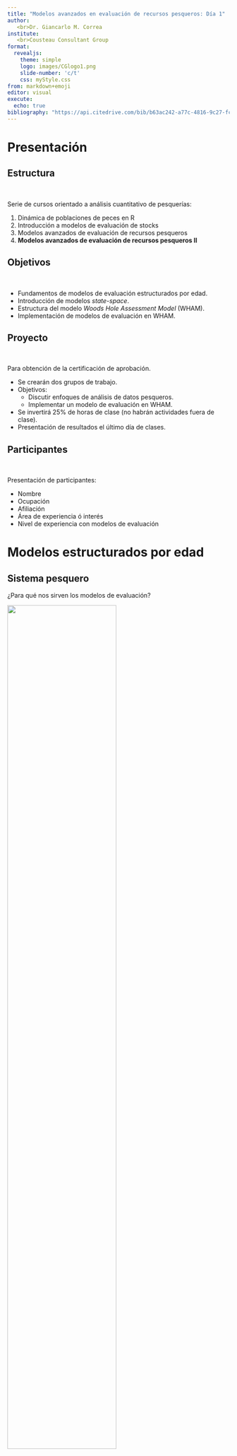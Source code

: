 ```yaml
---
title: "Modelos avanzados en evaluación de recursos pesqueros: Día 1"
author: 
   <br>Dr. Giancarlo M. Correa
institute:
   <br>Cousteau Consultant Group
format:
  revealjs:
    theme: simple
    logo: images/CGlogo1.png
    slide-number: 'c/t'
    css: myStyle.css
from: markdown+emoji
editor: visual
execute:
  echo: true
bibliography: "https://api.citedrive.com/bib/b63ac242-a77c-4816-9c27-fcdfb31875b0/references.bib?x=eyJpZCI6ICJiNjNhYzI0Mi1hNzdjLTQ4MTYtOWMyNy1mY2RmYjMxODc1YjAiLCAidXNlciI6ICI1NDQwIiwgInNpZ25hdHVyZSI6ICIyMTMxYjVhZDk1NGYxNDUzYjk3YjZiNjk3ZDIxZWEwODIwZjA4MTBiZTk3YWIxOTNiMGVkMzI1YzI0YTRjZWNkIn0=/bibliography.bib"
---
```


# Presentación

<!-- Install this version of knitr or update RStudio-->
<!-- remotes::install_version("knitr", "1.42") -->

## Estructura

<br>

Serie de cursos orientado a análisis cuantitativo de pesquerías:

::: incremental

1. Dinámica de poblaciones de peces en R
2. Introducción a modelos de evaluación de stocks
3. Modelos avanzados de evaluación de recursos pesqueros
4. **Modelos avanzados de evaluación de recursos pesqueros II**

:::

## Objetivos

<br>

::: incremental

- Fundamentos de modelos de evaluación estructurados por edad.
- Introducción de modelos *state-space*.
- Estructura del modelo *Woods Hole Assessment Model* (WHAM).
- Implementación de modelos de evaluación en WHAM.

:::

## Proyecto

<br>

Para obtención de la certificación de aprobación. 

::: incremental

* Se crearán dos grupos de trabajo.
* Objetivos: 
  - Discutir enfoques de análisis de datos pesqueros.
  - Implementar un modelo de evaluación en WHAM.
* Se invertirá 25% de horas de clase (no habrán actividades fuera de clase).
* Presentación de resultados el último día de clases.

:::

## Participantes

<br>

Presentación de participantes:

::: fragment

- Nombre
- Ocupación
- Afiliación
- Área de experiencia ó interés
- Nivel de experiencia con modelos de evaluación

:::

# Modelos estructurados por edad

## Sistema pesquero

¿Para qué nos sirven los modelos de evaluación?

![](images/D1_img0.jpg){fig-align="center" width="70%"}

## Conceptos básicos

![](images/D1_img1.png){fig-align="center" width="100%"}

::: {.absolute top="650" left="70"}
::: sectionhead
[Stockholm University Baltic Sea Centre]{style="font-size:50%"}
:::
:::

## Conceptos básicos

<br>

Diferencias claves en enfoques para estudiar poblaciones:

![](images/D1_img2.png){fig-align="center" width="70%"}

::: {.absolute top="650" left="70"}
::: sectionhead
[@Haddon_2011]{style="font-size:50%"}
:::
:::

## Enfoque integrado

Combina diferentes tipos de datos en un único análisis. El ajuste a los datos se realiza por medio de una rutina de minimización de alguna función objetivo [@Fournier_1982]. 

::: fragment

Tipos de datos más comunes:

* Capturas
* Índices de abundancia
* Composición por tallas o edades
* Marcaje y recaptura

:::

## Enfoque integrado

<br>

![](images/D1_img3.png){fig-align="center" width="60%"}

::: {.absolute top="650" left="70"}
::: sectionhead
[@Haddon_2011]{style="font-size:50%"}
:::
:::

## Conceptos básicos

<br>

En un modelo de evaluación estructurado por edades tenemos los siguientes componentes principalmente:

* Reclutamiento
* Mortalidad (natural y por pesca)
* Selectividad
* Crecimiento somático

## Plataforma de evaluación

Software o librería orientado a la implementación de modelos de evaluación de stocks (en general). 

::: fragment

::: {.callout-note icon=false}

## Ventajas

- No hay necesidad de codificar
- Comunicación más sencilla

:::

::: {.callout-warning icon=false}

## Desventajas

- No pueden ser aplicables a todos los stocks
- Efecto de *caja negra*

:::

:::
  
## Plataforma de evaluación
  
<br>

Ejemplos: 

* Stock Synthesis [@Methot_2013]
* MULTIFAN-CL [@fournier1998multifan]
* SAM [@Nielsen_2014]
* **WHAM** [@Stock_2021]

# Introducción a modelos *state-space*

## Modelos *state-space*

::: {.callout-tip icon=false}

## Definición

* SSM permiten diferenciar y separar variaciones en procesos de un sistema de los errores de observación.

:::

::: fragment 

Podemos tener dos series temporales:

1. Serie de procesos, o estados, que representan los cambios verdaderos en el sistema.
2. Serie de observaciones que realizamos del sistema.

Los procesos cambian en el tiempo estocásticamente, lo que se conoce como variaciones en procesos (*process variation*).

:::

## Modelos *state-space*

* $z_{t}$: estado en tiempo $t$ (e.g., abundancia de la población)
* $y_{t}$: observaciones

![](images/D1_img4.png){fig-align="center" width="100%"}

[@Auger_M_th__2021]{style="font-size:50%"}

## Modelos *state-space*

Normalmente se asume un proceso Markov (de primer orden) para modelar los estados:

$$z_t = \beta z_{t-1}+\epsilon_t$$

* $\beta$: autocorrelación de estados en el tiempo
* $\epsilon$: variación de procesos, donde:

$$\epsilon_t \sim N(0,\sigma_p^2)$$

$z_0$ puede ser tratado como un parámetro adicional.

## Modelos *state-space*

Para el caso de las observaciones, se asumen que estas son independientes, y se relacionan con los estados:

$$y_t = \alpha z_{t}+\eta_t$$

* $\alpha$: parámetro que regula el sesgo entre observación y estado
* $\eta$: error de observación, donde:

$$\eta_t \sim N(0,\sigma_o^2)$$

## Modelos *state-space*

Podemos caracterizar este modelo en términos de distribuciones de probabilidad:

$$g(y_t \mid z_{t}, \boldsymbol{\theta}_o)$$

$$f(z_t \mid z_{t-1}, \boldsymbol{\theta}_p)$$


para $t=1,...,T$, donde $f$ y $g$ son dos funciones de densidad de probabilidad normales,  $\boldsymbol{\theta}_p$ y $\boldsymbol{\theta}_o$ son vectores de parámetros asociados con cada ecuación:

$$\boldsymbol{\theta}_p = (\beta, \sigma_p^2), \boldsymbol{\theta}_o = (\alpha,\sigma_o^2)$$

## Modelos *state-space*

Los <span style="color:red;">efectos fijos</span> vienen a ser:

$$\boldsymbol{\theta} = (\boldsymbol{\theta}_p, \boldsymbol{\theta}_o, z_0)$$

::: fragment

Y los estados $z_t$ son tratados como <span style="color:red;">variables aleatorias</span>.

Por lo tanto, los SSM se consideran estos modelos jerárquicos:

1. Primer nivel: ecuación de observación
2. Segundo nivel: ecuación de proceso

:::


## Modelos *state-space*

* Aplicaciones a una gran variedad de campos de investigación.

::: fragment

* Enfoque utilizado para analizar series de tiempo en ecología:
  - movimiento de animales
  - biologging
  - datos de captura-recaptura
  - epidemiología
  - evaluación de stocks

:::

## SSM en evaluación de stocks

Enfoque presentado por @Sullivan_1992 y @Gudmundsson_1994. 

::: fragment

Usualmente los estados $z_t$ vienen a ser variables como [@Aeberhard_2018]:

- Abundancia a la edad
- Reclutamiento
- Mortalidad por pesca
- Mortalidad natural
- Selectividad

:::

## SSM en evaluación de stocks

En modelos de evaluación tradicionales se emplea el enfoque de *máxima verosimilitud penalizada* (PML) para modelar variaciones temporales en algún estado.

::: {.callout-important icon=false}

## Ejemplo

Para modelar mortalidad por pesca, se separa la mortalidad por pesca anual y la selectividad a la edad:

$$F_{a,t} = f_t S_a \exp(\delta_{a,t})$$

Asumiendo que $\delta_{a,t} \sim N(0,\sigma_\delta^2)$. El enfoque PML **fija** $\sigma_\delta^2$ (penalty term) en el modelo a un valor subjetivo.

:::

::: fragment

Principal ventaja de SSM: estimación de $\sigma_\delta^2$. 

:::

## SSM en evaluación de stocks

<br>

En la actualidad, TMB [@Kristensen_2016] es la principal plataforma para implementar SSM debido a su eficiencia para modelar efectos aleatorios.

::: fragment

* Desarrollado a partir de *ADMB* [@Fournier_2012]
* Usa la maquinaria de C++
* Sencilla manipulación desde R

:::

# Laboratorio

## Software requerido

<br>

* MS Excel
* R [instalar](https://cran.r-project.org/)
* RStudio [instalar](https://posit.co/download/rstudio-desktop/)
* Rtools [instalar](https://cran.r-project.org/bin/windows/Rtools/rtools43/rtools.html)

## Instalación de librerías

<br>

Instalar `TMB`:

```r
install.packages('TMB')
```

<br>

::: fragment

Para instalar WHAM, utilizaremos la versión que permite incluir datos de tallas:

```r
remotes::install_github(repo = 'GiancarloMCorrea/wham', ref='growth', 
                        INSTALL_opts = c("--no-docs", "--no-multiarch", "--no-demo"))
```

También les sugiero explorar la [versión base de WHAM](https://timjmiller.github.io/wham/).

:::

## Modelo sencillo en TMB

<br>

Objetivo: Conocer los pasos para implementar un modelo en TMB

Ejemplo obtenido de [Sean Anderson](https://seananderson.ca/2014/10/17/tmb/) (Gompertz SSM). 

## Modelo sencillo en TMB

1. Tener en claro el sistema a modelar:

$$u_t = a + b u_{t-1} + \epsilon_t$$
$$y_t = ln(u_t)$$

$$\epsilon_t \sim N(0,\sigma_p^2)$$
$$y_t \sim N(ln(u_t),\sigma_o^2)$$

Donde $u_t$ es el estado (abundancia) en la población.

## Modelo sencillo en TMB

2. Implementar tu modelo en TMB (ver `Ejercicio_1.cpp`)

```Rcpp
#| eval: false
#| code-line-numbers: "1-5"

// Header
#include <TMB.hpp>

template<class Type>
Type objective_function<Type>::operator() () {

// Input data:
DATA_VECTOR(y);

// Parameters (fixed and random variables):
PARAMETER(a); 
PARAMETER(b); 
PARAMETER(log_sigma_proc); 
PARAMETER(log_sigma_obs); 
PARAMETER_VECTOR(u); 

// Transformed parameters if required
Type sigma_proc = exp(log_sigma_proc);
Type sigma_obs = exp(log_sigma_obs);

// Reports on transformed parameters:
ADREPORT(sigma_proc)
ADREPORT(sigma_obs)

int n = y.size(); // get time series length

Type nll = 0.0; // initialize negative log likelihood

// process model:
for(int i = 1; i < n; i++){
  Type m = a + b * u[i - 1]; // Gompertz
  nll -= dnorm(u[i], m, sigma_proc, true); // nll function
}

// observation model:
for(int i = 0; i < n; i++){
  nll -= dnorm(y[i], u[i], sigma_obs, true); // nll function
}

return nll;
}
```

## Modelo sencillo en TMB

2. Implementar tu modelo en TMB (ver `Ejercicio_1.cpp`)

```Rcpp
#| eval: false
#| code-line-numbers: "7-15"

// Header
#include <TMB.hpp>

template<class Type>
Type objective_function<Type>::operator() () {

// Input data:
DATA_VECTOR(y);

// Parameters (fixed and random variables):
PARAMETER(a); 
PARAMETER(b); 
PARAMETER(log_sigma_proc); 
PARAMETER(log_sigma_obs); 
PARAMETER_VECTOR(u); 

// Transformed parameters if required
Type sigma_proc = exp(log_sigma_proc);
Type sigma_obs = exp(log_sigma_obs);

// Reports on transformed parameters:
ADREPORT(sigma_proc)
ADREPORT(sigma_obs)

int n = y.size(); // get time series length

Type nll = 0.0; // initialize negative log likelihood

// process model:
for(int i = 1; i < n; i++){
  Type m = a + b * u[i - 1]; // Gompertz
  nll -= dnorm(u[i], m, sigma_proc, true); // nll function
}

// observation model:
for(int i = 0; i < n; i++){
  nll -= dnorm(y[i], u[i], sigma_obs, true); // nll function
}

return nll;
}
```


## Modelo sencillo en TMB

2. Implementar tu modelo en TMB (ver `Ejercicio_1.cpp`)

```Rcpp
#| eval: false

// Header
#include <TMB.hpp>

template<class Type>
Type objective_function<Type>::operator() () {

// Input data:
DATA_VECTOR(y);

// Parameters (fixed and random variables):
PARAMETER(a); 
PARAMETER(b); 
PARAMETER(log_sigma_proc); 
PARAMETER(log_sigma_obs); 
PARAMETER_VECTOR(u); 

// Transformed parameters if required
Type sigma_proc = exp(log_sigma_proc);
Type sigma_obs = exp(log_sigma_obs);

// Reports on transformed parameters:
ADREPORT(sigma_proc)
ADREPORT(sigma_obs)

int n = y.size(); // get time series length

Type nll = 0.0; // initialize negative log likelihood

// process model:
for(int i = 1; i < n; i++){
  Type m = a + b * u[i - 1]; // Gompertz
  nll -= dnorm(u[i], m, sigma_proc, true); // nll function
}

// observation model:
for(int i = 0; i < n; i++){
  nll -= dnorm(y[i], u[i], sigma_obs, true); // nll function
}

return nll;
}
```

## Modelo sencillo en TMB

<br>

3. Compilar el modelo (en R):

```r
require(TMB)
compile("Ejercicio_1.cpp")
dyn.load(dynlib("Ejercicio_1"))
```


## Modelo sencillo en TMB

<br>

4. En R, leer tus datos. Imaginemos que `y` son tus observaciones:

```r
N = 100
seed = 123
sigma_obs = 0.2
sigma_proc = 0.2
a = 1.4
b = 0.7
y1 = 4

set.seed(seed)
N <- N
ytrue <- numeric(length = N)
ytrue[1] <- y1
log_sigma_proc <- log(sigma_proc)
proc_error <- rnorm(N, mean = 0, sd = sigma_proc)
log_sigma_obs <- log(sigma_obs)
for(i in 2:N) {
  ytrue[i] <- a + b * ytrue[i-1] + proc_error[i-1]
}
x <- seq_len(N)
y <- rnorm(N, mean = ytrue, sd = sigma_obs)
```

```r
print(y)
```

## Modelo sencillo en TMB

<br>

5. Preparar los objetos y correr el modelo:

```r
# Data input (list)
data <- list(y = y) 
# fixed effects and random variables (list):
parameters <- list(a = 1, b = 0.5, log_sigma_proc = -1,
                   log_sigma_obs = -1, u = rep(mean(y), 100))
# Construct objective function (define random variable):
obj <- MakeADFun(data, parameters, random = "u", DLL = "Ejercicio_1")
obj$hessian <- FALSE # no calculate hessian
# Optimization:
opt <- nlminb(start = obj$par, obj = obj$fn, gr = obj$gr)
# Calculate SD of model parameters
rep <- sdreport(obj)
```


## Modelo básico de evaluación de stocks

<br>

<br>

Abrir archivo `Ejercicio_2.xlsx`

## Referencias
